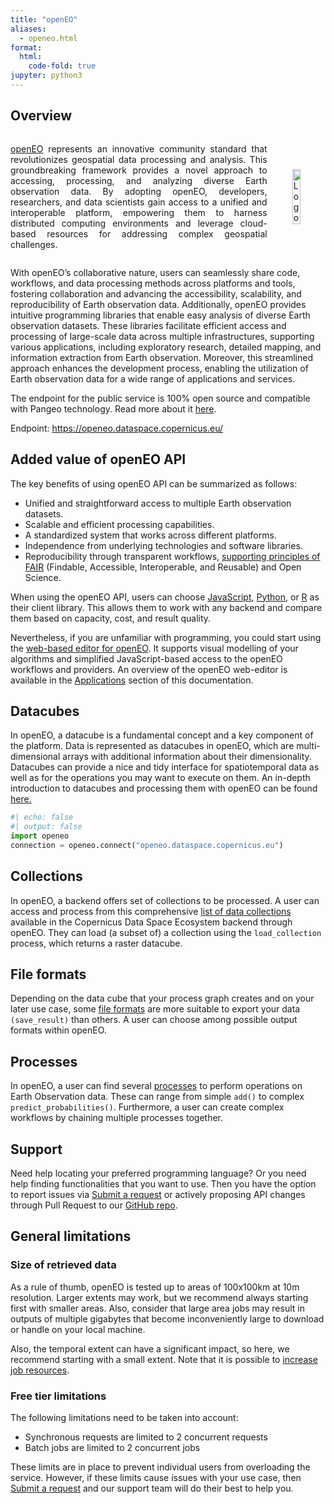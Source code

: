 ```yaml
---
title: "openEO"
aliases: 
  - openeo.html
format:
  html:
    code-fold: true
jupyter: python3
---
```


## Overview

<div style="display: flex; align-items: center;"><p style="flex: 1; text-align: justify;"><a href="https://dataspace.copernicus.eu/analyse/openeo">openEO</a> represents an innovative community standard that revolutionizes geospatial data processing and analysis. This groundbreaking framework provides a novel approach to accessing, processing, and analyzing diverse Earth observation data. By adopting openEO, developers, researchers, and data scientists gain access to a unified and interoperable platform, empowering them to harness distributed computing environments and leverage cloud-based resources for addressing complex geospatial challenges.</p><a href="hhttps://dataspace.copernicus.eu/analyse/openeo" target="_blank" style="margin-left: 40px;"><img src="_images/openEO_logo.png" alt="Logo" style="height: 50%; max-height: 100px;"></a></div>



With openEO's collaborative nature, users can seamlessly share code, workflows, and data processing methods across platforms and tools, fostering collaboration and advancing the accessibility, scalability, and reproducibility of Earth observation data. Additionally, openEO provides intuitive programming libraries that enable easy analysis of diverse Earth observation datasets. These libraries facilitate efficient access and processing of large-scale data across multiple infrastructures, supporting various applications, including exploratory research, detailed mapping, and information extraction from Earth observation. Moreover, this streamlined approach enhances the development process, enabling the utilization of Earth observation data for a wide range of applications and services.

The endpoint for the public service is 100% open source and compatible with Pangeo technology. Read more about it [here](APIs/openEO/openeo_deployment.md).

Endpoint: [https://openeo.dataspace.copernicus.eu/](https://openeo.dataspace.copernicus.eu/){target="_blank"}

## Added value of openEO API

The key benefits of using openEO API can be summarized as follows:

* Unified and straightforward access to multiple Earth observation datasets.
* Scalable and efficient processing capabilities.
* A standardized system that works across different platforms.
* Independence from underlying technologies and software libraries.
* Reproducibility through transparent workflows, [supporting principles of FAIR](fair.qmd) (Findable, Accessible, Interoperable, and Reusable) and Open Science.

When using the openEO API, users can choose [JavaScript](JavaScript_Client/JavaScript.qmd), [Python](Python_Client/Python.qmd), or [R](R_Client/R.qmd) as their client library. This allows them to work with any backend and compare them based on capacity, cost, and result quality.

Nevertheless, if you are unfamiliar with programming, you could start using the [web-based editor for openEO](#). It supports visual modelling of your algorithms and simplified JavaScript-based access to the openEO workflows and providers. An overview of the openEO web-editor is available in the [Applications](https://documentation.dataspace.copernicus.eu/Applications.html) section of this documentation.

## Datacubes

In openEO, a datacube is a fundamental concept and a key component of the platform. Data is represented as datacubes in openEO, which are multi-dimensional arrays with additional information about their dimensionality. Datacubes can provide a nice and tidy interface for spatiotemporal data as well as for the operations you may want to execute on them. An in-depth introduction to datacubes and processing them with openEO can be found [here.](https://openeo.org/documentation/1.0/datacubes.html){target='_blank'}


```python
#| echo: false
#| output: false
import openeo
connection = openeo.connect("openeo.dataspace.copernicus.eu")

```

## Collections

In openEO, a backend offers set of collections to be processed. A user can access and process from this comprehensive [list of data collections](./Collections.qmd) available in the Copernicus Data Space Ecosystem backend through openEO. They can load (a subset of) a collection using the `load_collection` process, which returns a raster datacube. 

## File formats

Depending on the data cube that your process graph creates and on your later use case, some [file formats](./File_formats.qmd) are more suitable to export your data `(save_result)` than others. A user can choose among possible output formats within openEO.

## Processes

In openEO, a user can find several [processes](./Processes.qmd) to perform operations on Earth Observation data. These can range from simple `add()` to complex `predict_probabilities()`. Furthermore, a user can create complex workflows by chaining multiple processes together. 

## Support

Need help locating your preferred programming language? Or you need help finding functionalities that you want to use. Then you have the option to report issues via [Submit a request](https://helpcenter.dataspace.copernicus.eu/hc/en-gb/requests/new){target='_blank'} or actively proposing API changes through Pull Request to our [GitHub repo](https://github.com/eu-cdse){target='_blank'}.

## General limitations

### Size of retrieved data

As a rule of thumb, openEO is tested up to areas of 100x100km at 10m resolution. Larger extents may work, but we recommend always starting first with smaller areas. Also, consider that large area jobs may result in outputs of multiple gigabytes that become inconveniently large to download or handle on your local machine.

Also, the temporal extent can have a significant impact, so here, we recommend starting with a small extent. Note that it is possible to [increase job resources](./job_config.qmd).

### Free tier limitations

The following limitations need to be taken into account:

* Synchronous requests are limited to 2 concurrent requests
* Batch jobs are limited to 2 concurrent jobs

These limits are in place to prevent individual users from overloading the service. However, if these limits cause issues with your use case, then [Submit a request](https://helpcenter.dataspace.copernicus.eu/hc/en-gb/requests/new){target='_blank'} and our support team will do their best to help you.
